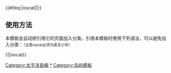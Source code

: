 <noinclude>{{noteTA |G1 = Toponym }}</noinclude>
{{Navbox
|name = 太平洋島嶼
|title = [[太平洋]][[島嶼|岛屿]]
|state = {{{state<includeonly>|autocollapse</includeonly>}}}
|bodyclass = hlist
|group1 = 北太平洋
|list1 = {{Navbox |child
  |groupstyle = background: #ddd;
  |group1 = [[阿留申群島]]
  |list1 = 
*[[福克斯群島 (阿拉斯加)|福克斯群島]]
*[[四山群島]]
*[[安德烈亞諾夫群島]]
*[[拉特群島]]
*[[尼爾群島]]
*[[科曼多尔群岛]]
  |group2 = [[千島群島]]
  |list2 = 
*[[大千岛群岛]]
*[[小千岛群岛]]
  |group3 = 其他島嶼
  |list3 = 
*[[库页岛]]
*[[海馬島 (薩哈林州)|海馬島]]
*[[尚塔尔群岛]]
*[[約翰島]]
*[[卡拉金斯克島]]
*[[韋爾霍圖羅夫島]]
*[[阿拉卡姆车臣岛]]
*[[伊特格蘭島]]
*[[聖勞倫斯島]]
*[[迪奧米德群島]]
*[[聖馬修島]]
*[[普里比洛夫群岛]]
*[[金岛 (阿拉斯加州)|金島]]
*[[努尼瓦克岛]]
*[[斯圖爾特島 (阿拉斯加州)|斯圖爾特島]]
*[[聖邁克爾島]]
*[[贝斯博洛岛]]
*[[巴甫洛夫群島]]
*[[舒馬金群島]]
*[[塞米迪群島]]
*[[奇里科夫島]]
*[[科迪亞克群島]]
*[[奧古斯丁火山|奧古斯丁島]]
*[[卡尔金岛]]
*[[蒙塔古島 (阿拉斯加州)|蒙塔古島]]
*[[欣欽布魯克島 (阿拉斯加州)|欣欽布魯克島]]
*[[亚历山大群岛]]
*[[海达瓜依]]
*{{tsl|en|Dundas Islands|丹達斯群島}}
*[[波徹島]]
*[[皮特島 (加拿大)|皮特島]]
*[[班克斯島 (卑詩省)|班克斯島]]
*[[和克斯柏立島]]
*[[大公主島]]
*[[金島 (卑詩省)|金島]]（國王島）
*[[溫哥華島]]
*{{tsl|en|Discovery Islands|Discovery群島}}
*{{tsl|en|Gulf Islands|Gulf群島}}
*[[聖胡安群島]]
 }}
|group2 = 西太平洋
|list2 = {{Navbox |child
  |groupstyle = background: #ddd;
  |group1 = 西北太平洋主要群島<br />（[[東亞島弧]]中段）
  |list1 = {{Navbox |child
     |groupstyle = background: #ddd;
     |group1 = [[日本列島]]
     |list1 = 
*[[本州]]
*[[四國]]
*[[九州 (日本)|九州]]
*[[北海道]]
*[[甑島列島]]
*[[天草群島]]
*[[男女群島]]
*{{tsl|ja|鳥島 (長崎県)|肥前鳥島}}（群島）
*[[五島列島]]
*[[九十九島 (西海國立公園)|九十九島]]
*[[平戶島]]
*[[生月島]]
*{{tsl|ja|度島|度島}}
*{{tsl|ja|的山大島|的山大島}}
*[[对马岛]]
*[[壹岐島|壹岐群島]]
*[[鷹島 (長崎縣)|鷹島]]
*{{tsl|ja|福島 (長崎県)|福島 (長崎縣)|福島}}
*{{tsl|ja|玄海諸島|玄海群島}}
*{{tsl|ja|彦島|彥島}}
*[[巖流島]]
*[[青海島]]
*{{tsl|ja|見島|見島}}
*[[隱岐群島]]
*[[大根島]]
*[[能登島]]
*[[佐渡岛]]
*[[粟島]]
*[[飛島]]
*[[渡島小島]]
*[[渡島大島]]
*[[奧尻島]]
*[[天賣島]]
*[[燒尻島]]
*[[利尻島]]
*[[禮文島]]
*[[海驢島 (日本)|海驢島]]
*{{tsl|ja|春国岱|春國岱}}
*[[小鵜居島]]
*[[鵜居島]]
*[[湯沸島]]（霧多布島）
*[[嶮暮歸島]]
*[[大黑島 (厚岸町)|大黑島]]
*[[大島 (宮城縣氣仙沼市)|氣仙沼大島]]
*{{tsl|ja|出島 (宮城県)|出島 (宮城縣)|出島}}
*{{tsl|ja|江島 (宮城県)|江島 (宮城縣)|陸前江島}}
*{{tsl|en|Kinkasan|金華山}}
*{{tsl|en|Aji Island|網地島}}
*[[田代岛]]
*[[松島]]（群島）
*[[江之島]]<!--漲潮時沙洲會淹沒，暫列入-->
*[[初島]]
*[[伊豆群島]]
*{{tsl|ja|淡島 (沼津市)|淡島}}
*{{tsl|en|Kami-shima|神島 (三重縣)|神島}}
*{{tsl|ja|三河大島|三河大島}}
*[[愛知三島]]
*{{tsl|en|Tōshijima|答志島}}
*[[菅島]]
*{{tsl|en|Sakatejima|坂手島}}
*[[志摩諸島]]（含{{tsl|en|Kashiko Island|賢島}}、{{tsl|ja|間崎島|間崎島}}等）<!--英虞灣內的島嶼-->
*{{tsl|ja|鈴島|鈴島}}
*{{tsl|en|Kii Ōshima|紀伊大島}}
*[[沼島]]
*[[友島]]（群島）
*[[淡路島]]
*[[家島群島]]
*[[小豆島]]
*[[直島群島]]
*{{tsl|en|Shiwaku Islands|鹽飽群島}}
*{{tsl|en|Kasaoka Islands|笠岡群島}}
*[[藝予群島]]
*{{tsl|en|Bōyo Islands|防予群島}}
*{{tsl|ja|笠戸島|笠戶島}}
*{{tsl|ja|黒髪島|黑髮島}}
*{{tsl|ja|大津島|大津島}}
*{{tsl|ja|向島 (佐賀県)|向島 (佐賀縣)|向島}}
*{{tsl|ja|大津島|大津島}}
*{{tsl|ja|姫島 (大分県)|姫島 (大分縣)|姫島}}
*{{tsl|ja|日振島|日振島}}
*{{tsl|ja|戸島 (愛媛県)|戶島 (愛媛縣)|戶島}}
*{{tsl|ja|保戸島|保戶島}}
*{{tsl|ja|大入島|大入島}}
*{{tsl|ja|戸島 (愛媛県)|戶島 (愛媛縣)|戶島}}
*{{tsl|ja|伊島 (阿南市)|伊島 (阿南市)|伊島}}
*{{tsl|ja|出羽島|出羽島}}
*{{tsl|ja|沖の島 (高知県)|沖之島 (高知縣)|沖之島}}
*{{tsl|ja|島浦島|島浦島}}
     |group2 = [[琉球群岛|琉球群島]]
     |list2 = 
*[[大隅群島]]
*[[吐噶喇群島]]
*[[奄美群島]]
*[[沖繩群島]]
*[[宮古群島]]
*[[八重山群島]]
*[[大東群島]]
     |group3 = [[中華民國島嶼列表|臺澎群島]]
     |list3 = <!--此處臚列較大之島嶼-->
*[[臺灣|臺灣本島]]
*[[澎湖群島]]
*[[釣魚臺列嶼|-{zh-cn:钓鱼岛及其附属岛屿; zh-tw:釣魚臺列嶼; zh-hk:釣魚台及其附屬島嶼; zh-sg:钓鱼岛及其附属岛屿;}-]]
*[[北方三島]]
*[[基隆嶼]]
*[[和平島]]
*[[龜山島]]
*[[奚卜蘭島|獅球嶼]]
*[[三仙台]]
*[[綠島鄉|綠島]]
*[[蘭嶼]]
*[[小蘭嶼]]
*[[臺南市第五期市地重劃區|安平島]]
*[[漁光里 (臺南市)|漁光島]]
*[[旗津區|旗津島]]
*[[琉球嶼|小琉球]]
   }}
 |group2 = 西北太平洋其他[[島嶼|島]][[礁]]
 |list2 = 
*[[朝鮮半島島嶼]]（[[巨济岛]]、[[珍岛]]、[[江華島]]、[[南海岛]]、[[鬱陵島]]、[[西海五岛]]、[[加沙群島]]、[[外煙列島]]、[[古群山群島]]、[[十二東波島]]、[[薪岛]]、[[威化岛]]、[[济州岛]]、[[楸子群岛]]、[[加波岛]]、[[马罗岛]]）
*[[葉甫根尼婭皇后群島]]
*[[里姆斯基柯薩科夫群島]]
*[[獨島]]
*[[苏岩礁]]
*[[长江口以北的中国岛屿|中國北方諸島]]
*長江口諸島（[[崇明岛]]、[[长兴岛 (上海)|长兴岛]]、[[横沙岛]]）
*[[浙江岛屿]]（含[[舟山群岛]]、[[台州列岛]]等）
*[[福建岛屿]]（含[[海坛岛|平潭島]]、[[南日镇|南日岛]]、[[湄洲岛]]、[[金門縣|金門群島]]、[[烏坵鄉|烏坵列島]]與[[馬祖列島]]等）
*[[广东岛屿]]（含[[深圳島嶼]]、[[珠海島嶼]]、[[汕頭島嶼]]、[[汕尾島嶼]]等）
*[[香港島嶼]]
*[[澳門島嶼]]
*[[小笠原群岛]]
*[[南鸟岛]]
*[[冲之鸟岛|沖之鳥島]]
 |group4 = [[南海诸岛]]
 |list4 = 
*[[海南岛]]
*{{en-link|葛婆群島|Cát_Bà_Island}}
*[[白龍尾島]]
*[[東沙群島]]
*[[西沙群岛]]
*[[中沙群島]]
*[[南沙群岛]]
*[[富國島]]
*[[昆仑群岛]]
*[[高龙岛]]
*[[戈公島]]
*[[閣骨島]]
*[[阁昌岛]]
*[[阁沙梅岛 (罗勇府)|沙美島]]
*[[小珊瑚島]]
*[[閣派島]]
*[[閣道島]]
*[[閣帕岸島|帕岸島]]
*[[苏梅岛|阁沙梅岛 (素叻他尼府)]]
*[[阁沙梅岛 (罗勇府)]]
*[[停泊群岛]]
*[[熱浪群島]]（含[[热浪岛]]）
*[[刁曼岛]]
  |group5 = [[马来群岛]]
 |list5 = {{Navbox|child
     |groupstyle = background: #ddd;
     |group1 = [[大巽他群岛]]
     |list1 = 
*[[婆罗洲|加里曼丹岛]]（以及[[劳特岛 (大巽他群岛)|勞特島]]、[[塞布庫島 (婆羅洲)|塞布庫島]]、[[馬亞卡里馬塔島]]、[[卡里馬塔群島]]、[[石峇迪島]]、[[奴奴干島]]、[[打拉根島]]、[[纳闽|納閩島]]等）
*[[蘇門答臘|苏门答腊岛]]（以及[[魯帕島]]、[[望加麗島]]、[[巴東島]]、[[直名丁宜島]]、[[朗桑島]]、[[Mendol島]]、[[卡巴那島]]、[[圖康伯西群島]]等）
*[[新加坡岛]]（以及[[烏敏島]]、[[德光島]]、[[裕廊島]]、[[圣淘沙]]等）
*[[苏拉威西岛]]（以及[[塔勞群島]]、[[桑義赫群島]]、[[托吉安群島]]、[[邦盖群岛县|邦蓋群島]]、[[塞拉亞群島]]、[[沃沃尼島]]、[[穆納島]]、[[布顿岛]]、[[卡巴那島]]、[[圖康伯西群島]]等）
*[[廖内群岛]]
*[[爪哇岛]]
*[[马都拉岛]]
*[[巴韋安島]]
*[[康厄安群島]]
*[[邦加島]]
*[[勿里洞岛]]
*[[納土納群島]]
*[[阿南巴斯群島]]
*[[林加群島]]
     |group2 = [[小巽他群岛]]
     |list2 = 
*[[峇厘岛]]
*[[珀尼達島]]
*[[龙目岛]]
*[[松巴哇島]]
*[[莫約島]]
*[[科莫多島]]
*[[林卡岛]]
*[[弗洛勒斯岛]]
*[[索洛群島]]
*[[阿洛群島|-{zh-tw:阿勒群島; zh-cn:阿洛群岛; zh-hk:阿洛群島}-]]
*[[阿陶羅島]]
*[[松巴島]]
*[[薩武群島]]
*[[羅地島]]
*[[帝汶|帝汶島]]
*[[西南群島 (印度尼西亞)|西南群島]]
*[[勒蒂群島]]
*[[塞馬塔群島]]（Sermata islands）
*[[巴巴群島]]
*[[塔寧巴爾群島]]
     |group3 = [[菲律宾|菲律宾群岛]]
     |list3 = 
*[[呂宋|呂宋島]]
*[[米沙鄢群島|維薩亞斯群島]]
*[[棉兰老岛|-{zh-tw:民答那峨島; zh-hant:棉蘭老島; zh-hans:棉兰老岛}-]]
*[[巴拉望島]]
*[[民都洛|民都洛島]]
*[[巴丹群島]]
*[[巴布延群岛]]
*[[苏禄群岛]]
     |group4 = [[摩鹿加群岛]]
     |list4 = 
*[[摩羅泰島]]
*[[哈马黑拉岛]]
*[[巴占群島]]
*[[奧比群島]]
*[[蘇拉群島]]
*[[布魯島]]
*[[斯兰岛]]
*[[利亚瑟群岛]]（包含[[安汶岛]]、[[薩帕魯阿島]]等）
*[[班達群島]]
*[[戈龙群岛]]
*[[瓦圖貝拉群島]]
*[[卡伊群島]]
*[[阿魯群島]]
   }}
}}
|group3 = [[南太平洋]]
|list3 = {{Navbox|child
  |groupstyle = background: #ddd;
  |group1 = [[玻里尼西亞]]
  |list1 = {{Navbox|child
     |groupstyle = background: #ddd;
     |group1 = 島群端點
     |list1 = 
*極北：[[夏威夷群島]]
*極南：[[新西兰|新西兰群岛]]（[[三王群岛]]、[[北島 (紐西蘭)|北岛]]、[[南島 (新西蘭)|南岛]]、[[斯圖爾特島]]、[[斯奈尔斯群岛]]）
*極東：[[復活節島]]或[[薩拉戈麥斯島]]
     |group2 = 其他組成島嶼
     |list2 = 
*[[中途島]]
*[[约翰斯顿环礁]]
*[[圖瓦盧|埃利斯群岛]]（圖瓦盧）
*[[東加|-{A|zh:湯加;zh-hans:汤加;zh-hk:湯加;zh-tw:東加;}-群岛]]
*[[法屬玻里尼西亞]]（[[馬克薩斯群島]]、[[社會群島]]、[[土亞莫土群島]]、[[南方群岛]]）
*[[紐埃|纽埃岛]]
*[[克马德克群岛]]
*[[萨摩亚群岛]]（分属[[萨摩亚]]和[[美屬薩摩亞]]）
*[[托克劳|托克劳群岛]]
*[[库克群岛]]
*[[莱恩群岛]]
*[[菲尼克斯群岛]]
*[[约翰斯顿环礁|约翰斯顿岛]]
*[[瓦利斯和富圖納|瓦利斯及富图纳群岛]]
*[[皮特凯恩群岛]]
*[[查塔姆群岛]]
   }}
  |group2 = [[美拉尼西亚]]
  |list2 = 
*[[新幾內亞|新几内亚岛/巴布亚岛]]
*[[拉賈安帕特群島]]
*[[斯考滕群島]]
*[[亞彭島]]
*[[俾斯麦群岛]]
*[[所羅門群島 (群島)|所罗门群岛]]
*[[當特爾卡斯托群島]]
*[[特羅布里恩群島]]
*[[伍德拉克島]]
*[[路易西亞德群島]]
*[[托雷斯海峽群島]]
*[[圣克鲁斯群岛]]
*[[新赫布里底群島|瓦努阿图群岛]]
*[[新喀里多尼亞]]
*[[诺福克岛]]
*[[斐濟|斐济群岛]]
  |group3 = [[密克罗尼西亚岛群|密克羅尼西亞]]
  |list3 = 
*[[马里亚纳群岛]]（分属[[北马里亚纳群岛|北马里亚纳]]和[[關島]]）
*[[加罗林群岛]]（分属[[帛琉|帕劳]]和[[密克罗尼西亚联邦]]）
*[[馬紹爾群島]]
*[[威克島]]
*[[諾魯|-{A|zh:瑙魯; zh-hans:瑙鲁; zh-hant:諾魯; zh-hk:瑙魯}-岛]]
*[[吉尔伯特群岛]]
  |group4 = 其他島嶼
  |list4 = 
*[[塔斯馬尼亞州|塔斯马尼亚岛]]
*[[弗诺群岛]]
*[[金岛]]
*[[韦塞尔群岛|韋塞爾群島]]
*[[格鲁特岛]]
*{{tsl|en|Wellesley islands|威爾斯利群島}}
*[[聖靈群島]]
*[[珊瑚海群岛]]
*[[弗雷澤島]]
*[[豪勳爵島]]
*[[坎加鲁岛|袋鼠島]]
*[[火地群岛]]
*[[彼得一世岛]]
*[[亚历山大一世岛]]
*[[奥克兰群岛]]
*[[坎贝尔岛]]
*[[邦蒂群岛]]
*[[安蒂波德斯群岛]]
*[[麦夸里岛]]
}} 
|group4 = 东太平洋
|list4 = 
*[[海峡群岛 (加利福尼亚州)|海峽群島]]
*[[瑪麗亞群島]]
*[[瓜達盧普島]]
*[[圣贝尼托群岛]]
*[[納蒂維達島]]
*[[雷维利亚希赫多群岛]]
*[[克利珀頓島]]
*[[科科岛 (哥斯达黎加)|科科岛]]
*[[大薩卡特島]]
*[[埃爾蒂格雷島]]
*[[孔查圭塔島]]
*{{tsl|es|Meanguera|梅安格拉島}}
*[[奇拉島]]
*[[科伊瓦島]]
*[[珍珠群岛]]
*[[高格納島]]
*[[马尔佩洛岛]]
*[[科隆群岛]]
*[[普納島]]
*[[奇洛埃群島]]
*[[喬諾斯群島]]
*[[馬格達萊納島]]
*[[胡安·費爾南德斯群島]]
*[[德斯溫特德群島]]
*[[蒂布龍島]]
*[[安赫爾德拉瓜爾達島]]
*[[塞德羅斯島]]
|group5 = [[幽靈島]]
|list5 = 
*[[玛丽亚·特里萨礁]]
*[[埃内斯特－勒古韦礁]]
*[[木星礁]]
*[[沃楚西特礁]]
*[[尼姆罗德群岛]]
*[[斯温斯岛 (幽灵岛)|斯温斯岛]]
*[[梅西岛]]
*{{link-en|道格提岛|Dougherty Island}}
*[[珊迪島]]
*[[洛斯渣甸群島]]
*[[中鳥島]]
}}<includeonly>{{#ifeq:{{{1}}}|nocat||[[Category:太平洋島嶼]]}}</includeonly><noinclude>

== 使用方法 ==
本模板会自动把引用它的页面加入分类。引用本模板时使用下列语法，可以避免加入分类：<small>（注意nocat必须为英文小写）</small>

<nowiki>{{</nowiki>{{PAGENAME}}<nowiki>|nocat}}</nowiki>

[[Category:太平洋島嶼|*]]
[[Category:岛屿模板]]
</noinclude>
